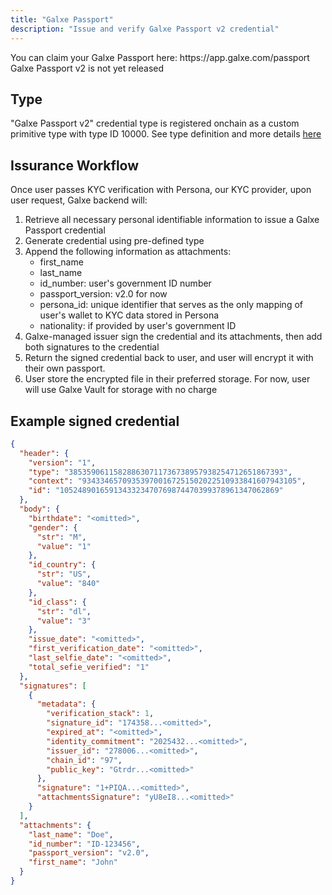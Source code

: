 ```yaml
---
title: "Galxe Passport"
description: "Issue and verify Galxe Passport v2 credential"
---
```


<Info>
  You can claim your Galxe Passport here: https://app.galxe.com/passport
</Info>
<Warning> Galxe Passport v2 is not yet released </Warning>

## Type

"Galxe Passport v2" credential type is registered onchain as a custom primitive type with type ID 10000. See type definition and more details [here](/identity/specification/primitive-types)

## Issurance Workflow

Once user passes KYC verification with Persona, our KYC provider, upon user request, Galxe backend will:

1. Retrieve all necessary personal identifiable information to issue a Galxe Passport credential
2. Generate credential using pre-defined type
3. Append the following information as attachments:
   - first_name
   - last_name
   - id_number: user's government ID number
   - passport_version: v2.0 for now
   - persona_id: unique identifier that serves as the only mapping of user's wallet to KYC data stored in Persona
   - nationality: if provided by user's government ID
4. Galxe-managed issuer sign the credential and its attachments, then add both signatures to the credential
5. Return the signed credential back to user, and user will encrypt it with their own passport.
6. User store the encrypted file in their preferred storage. For now, user will use Galxe Vault for storage with no charge

## Example signed credential

```json
{
  "header": {
    "version": "1",
    "type": "385359061158288630711736738957938254712651867393",
    "context": "934334657093539700167251502022510933841607943105",
    "id": "1052489016591343323470769874470399378961347062869"
  },
  "body": {
    "birthdate": "<omitted>",
    "gender": {
      "str": "M",
      "value": "1"
    },
    "id_country": {
      "str": "US",
      "value": "840"
    },
    "id_class": {
      "str": "dl",
      "value": "3"
    },
    "issue_date": "<omitted>",
    "first_verification_date": "<omitted>",
    "last_selfie_date": "<omitted>",
    "total_sefie_verified": "1"
  },
  "signatures": [
    {
      "metadata": {
        "verification_stack": 1,
        "signature_id": "174358...<omitted>",
        "expired_at": "<omitted>",
        "identity_commitment": "2025432...<omitted>",
        "issuer_id": "278006...<omitted>",
        "chain_id": "97",
        "public_key": "Gtrdr...<omitted>"
      },
      "signature": "1+PIQA...<omitted>",
      "attachmentsSignature": "yU8eI8...<omitted>"
    }
  ],
  "attachments": {
    "last_name": "Doe",
    "id_number": "ID-123456",
    "passport_version": "v2.0",
    "first_name": "John"
  }
}
```
